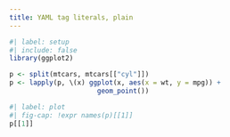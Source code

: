 ```yaml
---
title: YAML tag literals, plain
---
```


```r
#| label: setup
#| include: false
library(ggplot2)

p <- split(mtcars, mtcars[["cyl"]])
p <- lapply(p, \(x) ggplot(x, aes(x = wt, y = mpg)) +
                      geom_point())
```

```r
#| label: plot
#| fig-cap: !expr names(p)[[1]]
p[[1]]
```